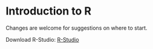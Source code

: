 # Introduction to R {#intro}

Changes are welcome for suggestions on where to start.

Download R-Studio: [R-Studio](https://www.rstudio.com/products/rstudio/download/)
